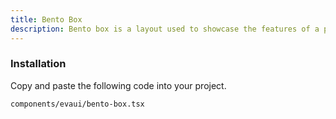 ```yaml
---
title: Bento Box
description: Bento box is a layout used to showcase the features of a product in a simple and elegant way.
---
```


<ComponentPreview name="bento-demo"/>

<Steps>

### Installation

Copy and paste the following code into your project.

```text
components/evaui/bento-box.tsx
```

<ComponentSource name="bento-box" />

</Steps>
